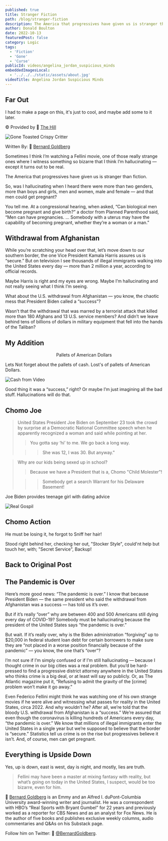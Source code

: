 ```yaml
---
published: true
title: Stranger Fiction
path: /blog/stranger-fiction
description: The America that progressives have given us is stranger than fiction!
author: Donald Boulton
date: 2022-10-13
featuredPost: false
category: Logic
tags:
  - 'Fiction'
  - 'Gone'
  - 'Curse'
publicId: videos/angelina_jordan_suspicious_minds
embeddedImagesLocal:
  - '../../../static/assets/about.jpg'
videoTitle: Angelina Jordan Suspicious Minds
---
```


## Far Out

I had to make a page on this, it's just to cool, and maybe add some to it later.

© Provided by 🔗 [The Hill](https://thehill.com/)

![Gone Toasted Crispy Critter](../../../static/img/gone.jpg)

Written By: 🔗 [Bernard Goldberg](http://bernardgoldberg.com/)

<Section>

Sometimes I think I’m watching a Fellini movie, one of those really strange ones where I witness something so bizarre that I think I’m hallucinating — except it turns out to be real.

The America that progressives have given us is stranger than fiction.

So, was I hallucinating when I heard there were more than two genders, more than boys and girls, men and women, male and female — and that men could get pregnant?

You tell me. At a congressional hearing, when asked, “Can biological men become pregnant and give birth?” a doctor from Planned Parenthood said, “Men can have pregnancies. … Somebody with a uterus may have the capability of becoming pregnant, whether they’re a woman or a man.”

</Section>

## Withdrawal from Afghanistan

<Section>

While you’re scratching your head over that, let’s move down to our southern border, the one Vice President Kamala Harris assures us is “secure.” But on television I see thousands of illegal immigrants walking into the United States every day — more than 2 million a year, according to official records.

Maybe Harris is right and my eyes are wrong. Maybe I’m hallucinating and not really seeing what I think I’m seeing.

What about the U.S. withdrawal from Afghanistan — you know, the chaotic mess that President Biden called a “success”?

Wasn’t that the withdrawal that was marred by a terrorist attack that killed more than 180 Afghans and 13 U.S. service members? And didn’t we leave behind tens of billions of dollars in military equipment that fell into the hands of the Taliban?

</Section>

## My Addition

<Section>

<WavyHr />

</Section>

<Section>

<Center>Pallets of American Dollars</Center>

</Section>

<Callout>

Lets Not forget about the pallets of cash. Lost's of pallets of American Dollars.

</Callout>

<Section>

![Cash from Video](../../../static/img/cash-from-video.jpg)

</Section>

<Section>

Good thing it was a “success,” right? Or maybe I’m just imagining all the bad stuff. Hallucinations will do that.

</Section>

## Chomo Joe

<Section>

> United States President Joe Biden on September 23 took the crowd by surprise at a Democratic National Committee speech when he apparently recognized a woman and said while pointing at her.
>
> > You gotta say ‘hi’ to me. We go back a long way.
>
> > > She was 12, I was 30. But anyway."

</Section>

<CalloutDanger>

> Why are our kids being sexed up in school?
>
> > Because we have a President that is a, Chomo "Child Molester"!
>
> > > Somebody get a search Warrant for his Delaware Basement!

</CalloutDanger>

<Section>

<LeftText>Joe Biden provides teenage girl with dating advice</LeftText>
<ColumnGridTwo>
<UserProfile buttonLink="https://www.youtube.com/watch?v=x0CFOvZ2ZwA" title="287K subscribers" titleLink="https://www.youtube.com/watch?v=x0CFOvZ2ZwA" link="https://www.youtube.com/@TheRealGospelChops" description="TheRealGospelChops">

![Real Gospil](../../../static/img/independent.png)

</UserProfile>
<VideoWrapper>
<YouTube youTubeId="x0CFOvZ2ZwA" />
</VideoWrapper>
</ColumnGridTwo>

</Section>

<Section>

<YouTube youTubeId="x0CFOvZ2ZwA" />

</Section>

## Chomo Action

<Section>

He must be losing it, he forgot to Sniff her hair!

Stood right behind her, checking her out, "Stocker Style", could'nt help but touch her, with; "Secret Service", Backup!

</Section>

<Section>

## Back to Original Post

<WavyHr />

</Section>

## The Pandemic is Over

<Section>

Here’s more good news: “The pandemic is over.” I know that because President Biden — the same president who said the withdrawal from Afghanistan was a success — has told us it’s over.

But if it’s really “over” why are between 400 and 500 Americans still dying every day of COVID-19? Somebody must be hallucinating because the president of the United States says “the pandemic is over.”

But wait. If it’s really over, why is the Biden administration “forgiving” up to $20,000 in federal student loan debt for certain borrowers to make sure they are “not placed in a worse position financially because of the pandemic” — you know, the one that’s “over”?

I’m not sure if I’m simply confused or if I’m still hallucinating — because I thought crime in our big cities was a real problem. But you’d be hard-pressed to find a progressive district attorney anywhere in the United States who thinks crime is a big deal, or at least will say so publicly. Or, as The Atlantic magazine put it, “Refusing to admit the gravity of the [crime] problem won’t make it go away.”

Even Federico Fellini might think he was watching one of his own strange movies if he were alive and witnessing what passes for reality in the United States, circa 2022. And why wouldn’t he? After all, we’re told that the bloody U.S. withdrawal from Afghanistan is a “success.” We’re assured that even though the coronavirus is killing hundreds of Americans every day, “the pandemic is over.” We know that millions of illegal immigrants enter the United States in a single year but we’re supposed to believe that the border is “secure.” Statistics tell us crime is on the rise but progressives believe it isn’t. And, of course, men can get pregnant.

</Section>

## Everything is Upside Down

<Section>

Yes, up is down, east is west, day is night, and mostly, lies are truth.

> Fellini may have been a master at mixing fantasy with reality, but what’s going on today in the United States, I suspect, would be too bizarre, even for him.

🔗 [Bernard Goldberg](http://bernardgoldberg.com/) is an Emmy and an Alfred I. duPont-Columbia University award-winning writer and journalist. He was a correspondent with HBO’s “Real Sports with Bryant Gumbel” for 22 years and previously worked as a reporter for CBS News and as an analyst for Fox News. He is the author of five books and publishes exclusive weekly columns, audio commentaries and Q&As on his Substack page.

Follow him on Twitter: 🔗 [@BernardGoldberg](http://twitter.com/@BernardGoldberg).

</Section>

<WavyHr />
